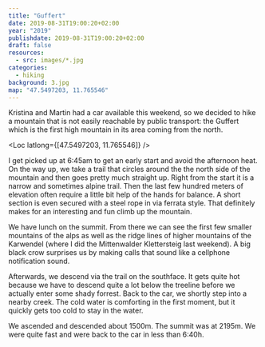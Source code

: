 ```yaml
---
title: "Guffert"
date: 2019-08-31T19:00:20+02:00
year: "2019"
publishdate: 2019-08-31T19:00:20+02:00
draft: false
resources:
  - src: images/*.jpg
categories:
  - hiking
background: 3.jpg
map: "47.5497203, 11.765546"
---
```


Kristina and Martin had a car available this weekend, so we decided to hike
a mountain that is not easily reachable by public transport: the Guffert which is
the first high mountain in its area coming from the north.

<Loc latlong={[47.5497203, 11.765546]} />

I get picked up at 6:45am to get an early start and avoid the afternoon heat. On
the way up, we take a trail that circles around the the north side of the
mountain and then goes pretty much straight up. Right from the start it is
a narrow and sometimes alpine trail. Then the last few hundred meters of
elevation often require a little bit help of the hands for balance. A short
section is even secured with a steel rope in via ferrata style. That definitely
makes for an interesting and fun climb up the mountain.

<Rimg src="1.jpg" caption="The Guffert" />

<Rimg src="2.jpg" alt="View on the ascent" />

We have lunch on the summit. From there we can see the first few smaller
mountains of the alps as well as the ridge lines of higher mountains of the
Karwendel (where I did the Mittenwalder Klettersteig last weekend). A big black
crow surprises us by making calls that sound like a cellphone notification
sound.

<Rimg src="3.jpg" alt="View" />

Afterwards, we descend via the trail on the southface. It gets quite hot because
we have to descend quite a lot below the treeline before we actually enter some
shady forrest. Back to the car, we shortly step into a nearby creek. The cold
water is comforting in the first moment, but it quickly gets too cold to stay in
the water.

We ascended and descended about 1500m. The summit was at 2195m. We were quite
fast and were back to the car in less than 6:40h.

